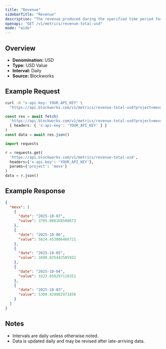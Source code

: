 ```yaml
---
title: "Revenue"
sidebarTitle: "Revenue"
description: "The revenue produced during the specified time period for given project."
openapi: "GET /v1/metrics/revenue-total-usd"
mode: "wide"
---
```


## Overview

- **Denomination:** USD
- **Type:** USD Value
- **Interval:** Daily
- **Source:** Blockworks

## Example Request

<CodeGroup>

```bash cURL
curl -H "x-api-key: YOUR_API_KEY" \
  "https://api.blockworks.com/v1/metrics/revenue-total-usd?project=mevx"
```

```typescript TypeScript
const res = await fetch(
  'https://api.blockworks.com/v1/metrics/revenue-total-usd?project=mevx',
  { headers: { 'x-api-key': 'YOUR_API_KEY' } }
)
const data = await res.json()
```

```python Python
import requests

r = requests.get(
  'https://api.blockworks.com/v1/metrics/revenue-total-usd',
  headers={'x-api-key': 'YOUR_API_KEY'},
  params={'project': 'mevx'}
)
data = r.json()
```

</CodeGroup>

## Example Response

```json
{
  "mevx": [
    {
      "date": "2025-10-07",
      "value": 3705.088168588673
    },
    {
      "date": "2025-10-06",
      "value": 5624.453006466721
    },
    {
      "date": "2025-10-05",
      "value": 3498.825442505932
    },
    {
      "date": "2025-10-04",
      "value": 3323.659297118351
    },
    {
      "date": "2025-10-03",
      "value": 5389.424082971836
    }
  ]
}
```

## Notes
- Intervals are daily unless otherwise noted.
- Data is updated daily and may be revised after late-arriving data.